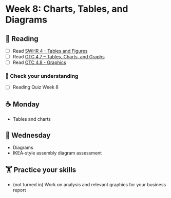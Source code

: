 # Week 8: Charts, Tables, and Diagrams
  
## 📖 Reading

  - [ ] Read [SWHR 4 - Tables and Figures](https://ehsanx.github.io/Scientific-Writing-for-Health-Research/tables-and-figures.html)
- [ ] Read [OTC 4.7 – Tables, Charts, and Graphs](https://alg.manifoldapp.org/read/open-technical-communication/section/b1ca4069-52c9-49bb-9e47-510858d4e6f3)
- [ ] Read [OTC 4.8 - Graphics](https://alg.manifoldapp.org/read/open-technical-communication/section/d03f3bce-d354-4976-b0cd-63a1476416c2)

### 🎯 Check your understanding

- [ ] Reading Quiz Week 8

## ☕ Monday

- Tables and charts
  
## 🐪 Wednesday

- Diagrams
- IKEA-style assembly diagram assessment

##  🏋️ Practice your skills

- (not turned in) Work on analysis and relevant graphics for your business report

